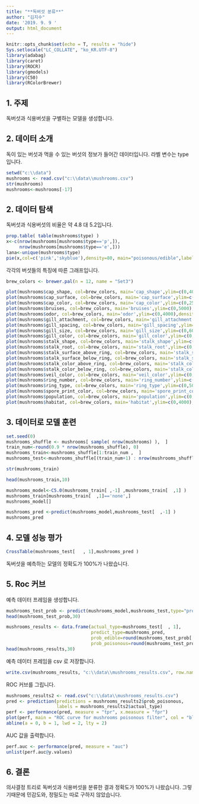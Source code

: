 ---
title: "**독버섯 분류**"
author: "김지수"
date: '2019. 9. 9 '
output: html_document
---
  
```{r setup, include=FALSE}
knitr::opts_chunk$set(echo = T, results = "hide")
Sys.setlocale("LC_COLLATE", "ko_KR.UTF-8")
library(adabag)
library(caret)
library(ROCR)
library(gmodels)
library(C50)
library(RColorBrewer)
```

## **1. 주제** 
독버섯과 식용버섯을 구별하는 모델을 생성합니다.

## **2. 데이터 소개**
독이 있는 버섯과 먹을 수 있는 버섯의 정보가 들어간 데이터입니다.
라벨 변수는 type입니다.

```{r analysis0, results="markup"}
setwd("c:\\data")
mushrooms <- read.csv("c:\\data\\mushrooms.csv")
str(mushrooms)
mushrooms<-mushrooms[-17]
```

## **2. 데이터 탐색** 
독버섯과 식용버섯의 비율은 약 4.8 대 5.2입니다.

```{r analysis1, results="markup"}
prop.table( table(mushrooms$type) )
x<-c(nrow(mushrooms[mushrooms$type=='p',]),
     nrow(mushrooms[mushrooms$type=='e',]))
lana<-unique(mushrooms$type)
pie(x,col=c('pink','skyblue'),density=80, main="poisonous/edible",label=lana )
```

각각의 버섯들의 특징에 따른 그래프입니다.
```{r analysis2, results="markup"}
brew_colors <- brewer.pal(n = 12, name = "Set3")

plot(mushrooms$cap_shape, col=brew_colors, main='cap_shape',ylim=c(0,4000),density=70)
plot(mushrooms$cap_surface, col=brew_colors, main='cap_surface',ylim=c(0,4000),density=70)
plot(mushrooms$cap_color, col=brew_colors, main='cap_color',ylim=c(0,2500),density=70)
plot(mushrooms$bruises, col=brew_colors, main='bruises',ylim=c(0,5000),density=70)
plot(mushrooms$odor, col=brew_colors, main='odor',ylim=c(0,4000),density=70)
plot(mushrooms$gill_attachment, col=brew_colors, main='gill_attachment',ylim=c(0,10000),density=70)
plot(mushrooms$gill_spacing, col=brew_colors, main='gill_spacing',ylim=c(0,7000),density=70)
plot(mushrooms$gill_size, col=brew_colors, main='gill_size',ylim=c(0,6000),density=70)
plot(mushrooms$gill_color, col=brew_colors, main='gill_color',ylim=c(0,2000),density=70)
plot(mushrooms$stalk_shape, col=brew_colors, main='stalk_shape',ylim=c(0,5000),density=70)
plot(mushrooms$stalk_root, col=brew_colors, main='stalk_root',ylim=c(0,4000),density=70)
plot(mushrooms$stalk_surface_above_ring, col=brew_colors, main='stalk_surface_above_ring',ylim=c(0,6000),density=70)
plot(mushrooms$stalk_surface_below_ring, col=brew_colors, main='stalk_surface_below_ring',ylim=c(0,6000),density=70)
plot(mushrooms$stalk_color_above_ring, col=brew_colors, main='stalk_color_above_ring',ylim=c(0,5000),density=70)
plot(mushrooms$stalk_color_below_ring, col=brew_colors, main='stalk_color_below_ring',ylim=c(0,5000),density=70)
plot(mushrooms$veil_color, col=brew_colors, main='veil_color',ylim=c(0,10000),density=70)
plot(mushrooms$ring_number, col=brew_colors, main='ring_number',ylim=c(0,9000),density=70)
plot(mushrooms$ring_type, col=brew_colors, main='ring_type',ylim=c(0,5000),density=70)
plot(mushrooms$spore_print_color, col=brew_colors, main='spore_print_color',ylim=c(0,3000),density=70)
plot(mushrooms$population, col=brew_colors, main='population',ylim=c(0,5000),density=70)
plot(mushrooms$habitat, col=brew_colors, main='habitat',ylim=c(0,4000),density=70)
```


## **3. 데이터로 모델 훈련**
```{r}
set.seed(0)
mushrooms_shuffle <- mushrooms[ sample( nrow(mushrooms) ),  ]
train_num<-round(0.9 * nrow(mushrooms_shuffle), 0) 
mushrooms_train<-mushrooms_shuffle[1:train_num ,  ]
mushrooms_test<-mushrooms_shuffle[(train_num+1) : nrow(mushrooms_shuffle),  ]
```

```{r analysis3, results="markup"}
str(mushrooms_train)

head(mushrooms_train,10)

mushrooms_model<-C5.0(mushrooms_train[ ,-1] ,mushrooms_train[  ,1] )
mushrooms_train[mushrooms_train[  ,1]=='none',]
mushrooms_model[]

mushrooms_pred <-predict(mushrooms_model,mushrooms_test[  ,-1] )
mushrooms_pred

```


## **4. 모델 성능 평가**
```{r analysis4, results="markup"}
CrossTable(mushrooms_test[   , 1],mushrooms_pred )
```

독버섯을 예측하는 모델의 정확도가 100%가 나왔습니다.

## **5. Roc 커브** 

예측 데이터 프레임을 생성합니다. 

```{r analysis5, results="markup"}
mushrooms_test_prob <- predict(mushrooms_model,mushrooms_test,type="prob")
head(mushrooms_test_prob,30)

mushrooms_results <- data.frame(actual_type=mushrooms_test[  , 1],
                                predict_type=mushrooms_pred,
                                prob_edible=round(mushrooms_test_prob[ ,1], 5),
                                prob_poisonous=round(mushrooms_test_prob[ ,2], 5) )
head(mushrooms_results,30)

```

예측 데이터 프레임을 csv 로 저장합니다.
```{r}
write.csv(mushrooms_results, "c:\\data\\mushrooms_results.csv", row.names = FALSE)
```

ROC 커브를 그립니다. 
```{r echo=FALSE, eval=TRUE}
mushrooms_results2 <- read.csv("c:\\data\\mushrooms_results.csv")
pred <- prediction(predictions = mushrooms_results2$prob_poisonous,                
                   labels = mushrooms_results2$actual_type)
perf <- performance(pred, measure = "tpr", x.measure = "fpr")
plot(perf, main = "ROC curve for mushrooms poisonous filter", col = "blue", lwd = 2)
abline(a = 0, b = 1, lwd = 2, lty = 2)
```

AUC 값을 출력합니다.
```{r analysis6, results="markup"}
perf.auc <- performance(pred, measure = "auc")
unlist(perf.auc@y.values)
```


## **6. 결론 **
의사결정 트리로 독버섯과 식용버섯을 분류한 결과 정확도가 100%가 나왔습니다. 그렇기때문에 민감도와, 정밀도는 따로 구하지 않았습니다.
